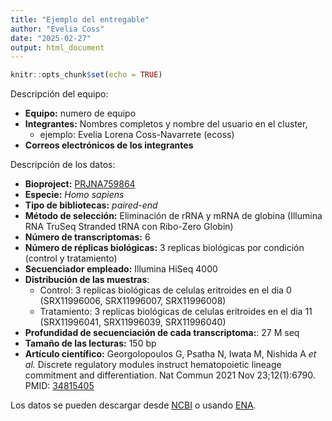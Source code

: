 ---
title: "Ejemplo del entregable"
author: "Evelia Coss"
date: "2025-02-27"
output: html_document
---

```{r setup, include=FALSE}
knitr::opts_chunk$set(echo = TRUE)
```


Descripción del equipo:

- **Equipo:** numero de equipo
- **Integrantes:** Nombres completos y nombre del usuario en el cluster, 
    + ejemplo: Evelia Lorena Coss-Navarrete (ecoss)
- **Correos electrónicos de los integrantes**

Descripción de los datos:

- **Bioproject:** [PRJNA759864](https://www.ncbi.nlm.nih.gov/geo/query/acc.cgi?acc=GSE183266)
- **Especie:** *Homo sapiens*
- **Tipo de bibliotecas:** *paired-end*
- **Método de selección:** Eliminación de rRNA y mRNA de globina (Illumina RNA TruSeq Stranded tRNA con Ribo-Zero Globin)
- **Número de transcriptomas:** 6
- **Número de réplicas biológicas:** 3 replicas biológicas por condición (control y tratamiento)
- **Secuenciador empleado:** Illumina HiSeq 4000 
- **Distribución de las muestras**: 
  + Control: 3 replicas biológicas de celulas eritroides en el dia 0 (SRX11996006, SRX11996007, SRX11996008)
  + Tratamiento: 3 replicas biológicas de celulas eritroides en el dia 11 (SRX11996041, SRX11996039, SRX11996040)
- **Profundidad de secuenciación de cada transcriptoma:**: 27 M seq 
- **Tamaño de las lecturas:** 150 bp
- **Artículo científico:** Georgolopoulos G, Psatha N, Iwata M, Nishida A *et al.* Discrete regulatory modules instruct hematopoietic lineage commitment and differentiation. Nat Commun 2021 Nov 23;12(1):6790. PMID: [34815405](https://pubmed.ncbi.nlm.nih.gov/34815405/)


Los datos se pueden descargar desde [NCBI](https://www.ncbi.nlm.nih.gov/geo/query/acc.cgi?acc=GSE183266) o usando [ENA](https://www.ebi.ac.uk/ena/browser/view/PRJNA759864).




